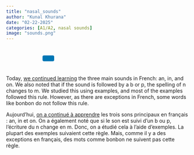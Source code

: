 ```yaml
---
title: "nasal_sounds"
author: "Kunal Khurana"
date: "02-22-2025"
categories: [A1/A2, nasal sounds]
image: "sounds.png"
---
```


<div style="text-align: left; padding: 10px;">
  <a href="mailto:info@frenchwithkunal.ca" target="_blank" style="margin: 0 10px; color: #000;"><i class="fas fa-envelope fa-lg"></i></a>
  <a href="https://www.instagram.com/frenchwithkunal" target="_blank" style="margin: 0 10px; color: #E1306C;"><i class="fab fa-instagram fa-lg"></i></a>
  <a href="https://frenchwithkunal.ca" target="_blank" style="margin: 0 10px; color: #0077b5;"><i class="fas fa-globe fa-lg"></i></a>
  <a href="https://whatsapp.com/channel/0029Vb57n2e7dmegpjYpyi3V" target="_blank" style="margin: 0 10px; color: #25D366;"><i class="fab fa-whatsapp fa-lg"></i></a>
  <button onclick="copyLink()" style="background-color: #0077b5; color: white; padding: 8px 16px; border: none; border-radius: 4px; cursor: pointer; margin-left: 10px;">
    <i class="fas fa-copy"></i> 
  </button>
  <span id="copy-message" style="margin-left: 10px; color: green; display: none;">Link copied!</span>
</div>

<script>
  function copyLink() {
    // Get the current page URL
    const url = window.location.href;
    
    // Copy the URL to the clipboard
    navigator.clipboard.writeText(url).then(() => {
      // Show a confirmation message
      const message = document.getElementById("copy-message");
      message.style.display = "inline";
      setTimeout(() => {
        message.style.display = "none";
      }, 2000); // Hide the message after 2 seconds
    });
  }
</script>



::: {.content-visible when-profile="english"}

Today, [we continued learning](https://drive.google.com/file/d/1iULBhP4sRiqoVaRNAN-gJ7Yw2Xlrzk3C/view?usp=drive_link) the three main sounds in French: an, in, and on. We also noted that if the sound is followed by a b or p, the spelling of n changes to m. We studied this using examples, and most of the examples followed this rule. However, as there are exceptions in French, some words like bonbon do not follow this rule.


:::


::: {.content-visible when-profile="french"}

Aujourd’hui, [on a continué à apprendre](https://drive.google.com/file/d/1iULBhP4sRiqoVaRNAN-gJ7Yw2Xlrzk3C/view?usp=drive_link) les trois sons principaux en français : an, in et on. On a également noté que si le son est suivi d’un b ou p, l’écriture du n change en m. Donc, on a étudié cela à l’aide d’exemples. La plupart des exemples suivaient cette règle. Mais, comme il y a des exceptions en français, des mots comme bonbon ne suivent pas cette règle.


:::

